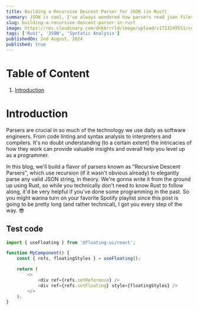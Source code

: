 ```yaml
---
title: Building a Recursive Descent Parser for JSON (in Rust)
summary: JSON is cool, I've always wondered how parsers read json files and convert them into some more useful data structures, so why don't we build one from the ground up?
slug: building-a-recursive-descent-parser-in-rust
image: https://res.cloudinary.com/dnkbrrrld/image/upload/v1723249551/cover-8-edit_emfaja.png
tags: ['Rust', 'JSON', 'Syntatic Analysis']
publishedOn: 2nd August, 2024
published: true
---
```


<HeroImage
    src="https://res.cloudinary.com/dnkbrrrld/image/upload/v1723249551/cover-8-edit_emfaja.png"
    alt="Hero Img"
/>

# Table of Content

1. [Introduction](#introduction)

# Introduction

Parsers are crucial in so much of the technology we use daily as software engineers. From code linting and syntax analysis to interpreters and compilers. It's no doubt understanding (to a certain extent) the intricacies of how they work can provide valuable insights and overall help you level up as a programmer.

In this blog, we'll build a flavor of parsers known as "Recursive Descent Parsers", which use recursion (if it wasn't obvious already) to elegantly parse any valid JSON string, in theory. We're gonna write it from the ground up using Rust, so while you technically don't need to know Rust to follow along, it'd be very helpful if you've done some programming in the past. So you might wanna turn on your favorite Spotify playlist since this post is going to be pretty long (and rather technical), I got you every step of the way. 😎

## Test code

```js showLineNumbers title="src/test.js" {4}
import { useFloating } from '@floating-ui/react';

function MyComponent() {
    const { refs, floatingStyles } = useFloating();

    return (
        <>
            <div ref={refs.setReference} />
            <div ref={refs.setFloating} style={floatingStyles} />
        </>
    );
}
```
